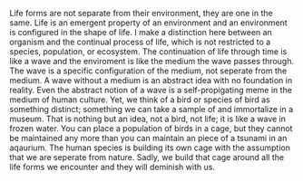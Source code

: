 Life forms are not separate from their environment, they are one in the same.
Life is an emergent property of an environment and an environment is configured in the shape of life.
I make a distinction here between an organism and the continual process of life, which is not restricted to a species, population, or ecosystem.
The continuation of life through time is like a wave and the enviroment is like the medium the wave passes through.
The wave is a specific configuration of the medium, not seperate from the medium.
A wave without a medium is an abstract idea with no foundation in reality.
Even the abstract notion of a wave is a self-propigating meme in the medium of human culture. 
Yet, we think of a bird or species of bird as something distinct; something we can take a sample of and immortalize in a museum.
That is nothing but an idea, not a bird, not life; it is like a wave in frozen water.
You can place a population of birds in a cage, but they cannot be maintained any more than you can maintain an piece of a tsunami in an aqaurium.
The human species is building its own cage with the assumption that we are seperate from nature.
Sadly, we build that cage around all the life forms we encounter and they will deminish with us. 
